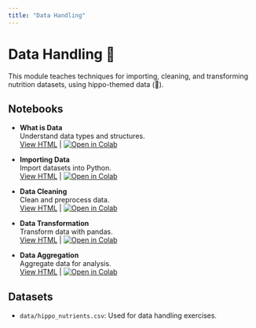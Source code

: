 ```yaml
---
title: "Data Handling"
---
```


# Data Handling 📂

This module teaches techniques for importing, cleaning, and transforming nutrition datasets, using hippo-themed data (🦛).

## Notebooks

- **What is Data**  
  Understand data types and structures.  
  [View HTML](3.1_what_is_data.html) | [![Open in Colab](https://colab.research.google.com/assets/colab-badge.svg)](https://colab.research.google.com/github/ggkuhnle/data-analysis-toolkit-FNS/blob/groks-revisions/notebooks/03_data_handling/3.1_what_is_data.ipynb)

- **Importing Data**  
  Import datasets into Python.  
  [View HTML](3.2_importing_data.html) | [![Open in Colab](https://colab.research.google.com/assets/colab-badge.svg)](https://colab.research.google.com/github/ggkuhnle/data-analysis-toolkit-FNS/blob/groks-revisions/notebooks/03_data_handling/3.2_importing_data.ipynb)

- **Data Cleaning**  
  Clean and preprocess data.  
  [View HTML](3.3_data_cleaning.html) | [![Open in Colab](https://colab.research.google.com/assets/colab-badge.svg)](https://colab.research.google.com/github/ggkuhnle/data-analysis-toolkit-FNS/blob/groks-revisions/notebooks/03_data_handling/3.3_data_cleaning.ipynb)

- **Data Transformation**  
  Transform data with pandas.  
  [View HTML](3.4_data_transformation.html) | [![Open in Colab](https://colab.research.google.com/assets/colab-badge.svg)](https://colab.research.google.com/github/ggkuhnle/data-analysis-toolkit-FNS/blob/groks-revisions/notebooks/03_data_handling/3.4_data_transformation.ipynb)

- **Data Aggregation**  
  Aggregate data for analysis.  
  [View HTML](3.5_data_aggregation.html) | [![Open in Colab](https://colab.research.google.com/assets/colab-badge.svg)](https://colab.research.google.com/github/ggkuhnle/data-analysis-toolkit-FNS/blob/groks-revisions/notebooks/03_data_handling/3.5_data_aggregation.ipynb)

## Datasets

- `data/hippo_nutrients.csv`: Used for data handling exercises.